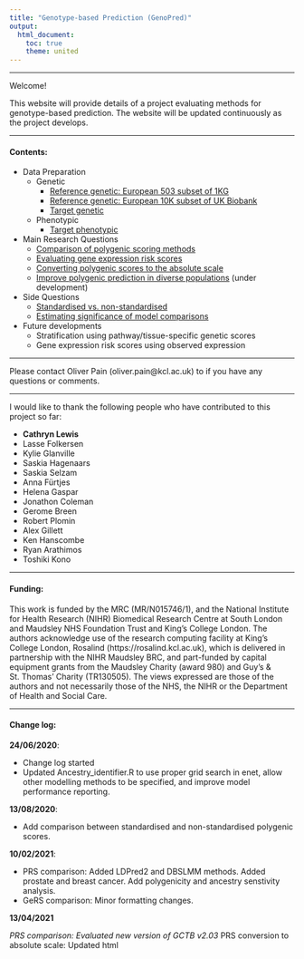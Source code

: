```yaml
---
title: "Genotype-based Prediction (GenoPred)"
output: 
  html_document:
    toc: true
    theme: united
---
```


***

Welcome!

This website will provide details of a project evaluating methods for genotype-based prediction. The website will be updated continuously as the project develops.

***

#### Contents:

* Data Preparation
  * Genetic
    * [Reference genetic: European 503 subset of 1KG](Pipeline_prep.html)
    * [Reference genetic: European 10K subset of UK Biobank](Pipeline_prep_withUKBB_ref.html)
    * [Target genetic](Genotype-based_scoring_in_target_samples.html)
  * Phenotypic
    * [Target phenotypic](Target_sample_phenotype_prep.html)
    
* Main Research Questions
  * [Comparison of polygenic scoring methods](Determine_optimal_polygenic_scoring_approach.html)
  * [Evaluating gene expression risk scores](Functionally_informed_prediction.html)
  * [Converting polygenic scores to the absolute scale](Absolute_Conversion.html)
  * [Improve polygenic prediction in diverse populations](DiverseAncestry.html) (under development)
  
  
* Side Questions 
  * [Standardised vs. non-standardised](standardised_vs_nonstandarised.html)
  * [Estimating significance of model comparisons](Z-test_vs_ANOVA_V2.html)

* Future developments
  * Stratification using pathway/tissue-specific genetic scores
  * Gene expression risk scores using observed expression

***

Please contact Oliver Pain (oliver.pain@kcl.ac.uk) to if you have any questions or comments.

***

I would like to thank the following people who have contributed to this project so far:

* **Cathryn Lewis**
* Lasse Folkersen
* Kylie Glanville
* Saskia Hagenaars
* Saskia Selzam
* Anna F&uuml;rtjes
* Helena Gaspar
* Jonathon Coleman
* Gerome Breen
* Robert Plomin
* Alex Gillett
* Ken Hanscombe
* Ryan Arathimos
* Toshiki Kono

***

#### Funding:

This work is funded by the MRC (MR/N015746/1), and the National Institute for Health Research (NIHR) Biomedical Research Centre at South London and Maudsley NHS Foundation Trust and King’s College London. The authors acknowledge use of the research computing facility at King’s College London, Rosalind (https://rosalind.kcl.ac.uk), which is delivered in partnership with the NIHR Maudsley BRC, and part-funded by capital equipment grants from the Maudsley Charity (award 980) and Guy’s & St. Thomas’ Charity (TR130505). The views expressed are those of the authors and not necessarily those of the NHS, the NIHR or the Department of Health and Social Care. 

***

#### Change log:

**24/06/2020**:

* Change log started
* Updated Ancestry_identifier.R to use proper grid search in enet, allow other modelling methods to be specified, and improve model performance reporting.

**13/08/2020**:

* Add comparison between standardised and non-standardised polygenic scores.

**10/02/2021**:

* PRS comparison: Added LDPred2 and DBSLMM methods. Added prostate and breast cancer. Add polygenicity and ancestry senstivity analysis.
* GeRS comparison: Minor formatting changes.

**13/04/2021**

*PRS comparison: Evaluated new version of GCTB v2.03
*PRS conversion to absolute scale: Updated html
